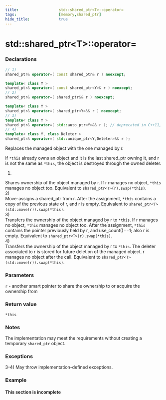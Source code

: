```yaml
---
title:                  std::shared_ptr<T>::operator=
tags:                   [memory,shared_ptr]
hide_title:             true
---
```


# std::shared_ptr&lt;T>::operator=

### Declarations

```cpp
// 1)
shared_ptr& operator=( const shared_ptr& r ) noexcept;

template< class Y >
shared_ptr& operator=( const shared_ptr<Y>& r ) noexcept;
// 2)
shared_ptr& operator=( shared_ptr&& r ) noexcept;

template< class Y >
shared_ptr& operator=( shared_ptr<Y>&& r ) noexcept;
// 3)
template< class Y >
shared_ptr& operator=( std::auto_ptr<Y>&& r ); // deprecated in C++11, removed in C++17
// 4)
template< class Y, class Deleter >
shared_ptr& operator=( std::unique_ptr<Y,Deleter>&& r );
```

Replaces the managed object with the one managed by r.

If `*this` already owns an object and it is the last shared_ptr owning it, and r is not the same as `*this`, the object is destroyed through the owned deleter.

1) <br/>
Shares ownership of the object managed by r. If r manages no object, `*this` manages no object too. Equivalent to `shared_ptr<T>(r).swap(*this)`. <br/>
2) <br/>
Move-assigns a shared_ptr from r. After the assignment, `*this` contains a copy of the previous state of r, and r is empty. 
Equivalent to `shared_ptr<T>(std::move(r)).swap(*this)`. <br/>
3) <br/>
Transfers the ownership of the object managed by r to `*this`. If r manages no object, `*this` manages no object too. After the assignment, 
`*this` contains the pointer previously held by r, and use_count()==1; also r is empty. Equivalent to `shared_ptr<T>(r).swap(*this)`. <br/>
4) <br/>
Transfers the ownership of the object managed by r to `*this`. The deleter associated to r is stored for future deletion of the managed object. 
r manages no object after the call. Equivalent to `shared_ptr<T>(std::move(r)).swap(*this)`. <br/>

### Parameters
`r` - another smart pointer to share the ownership to or acquire the ownership from
### Return value

`*this`

### Notes
The implementation may meet the requirements without creating a temporary `shared_ptr` object.

### Exceptions

3-4) May throw implementation-defined exceptions.

### Example
#### This section is incomplete